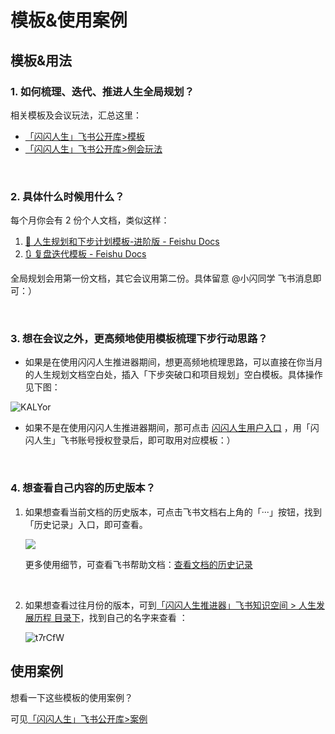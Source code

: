 # 模板&使用案例



## 模板&用法

### 1. 如何梳理、迭代、推进人生全局规划？

   相关模板及会议玩法，汇总这里：
   - [「闪闪人生」飞书公开库>模板](https://sunnylife.feishu.cn/wiki/wikcnoTHaqiPcRAxehvzky5oHBf)
   - [「闪闪人生」飞书公开库>例会玩法](https://sunnylife.feishu.cn/wiki/wikcn7HTgrH8318ImOoU97bDBpe?office_edit=1)


<br />

### 2. 具体什么时候用什么？

   每个月你会有 2 份个人文档，类似这样：
   1. [⁢‌⁢⁢⁣🎯 人生规划和下步计划模板-进阶版 - Feishu Docs](https://sunnylife.feishu.cn/wiki/wikcnjWl4c7OOygszq8mAavYcdb)
   2. [🔃 复盘迭代模板 - Feishu Docs](https://sunnylife.feishu.cn/wiki/VQcCwIZlKiLXXKkRQQqc7zSenxg)
   
   全局规划会用第一份文档，其它会议用第二份。具体留意 @小闪同学 飞书消息即可：）

<br />

### 3. 想在会议之外，更高频地使用模板梳理下步行动思路？

   - 如果是在使用闪闪人生推进器期间，想更高频地梳理思路，可以直接在你当月的人生规划文档空白处，插入「下步突破口和项目规划」空白模板。具体操作见下图：

   ![KALYor](https://cdn.sunnyhuang.net/share/KALYor.jpg/webp ':size=500')

   - 如果不是在使用闪闪人生推进器期间，那可点击 [闪闪人生用户入口](https://sunnylife42.com/documents/new) ，用「闪闪人生」飞书账号授权登录后，即可取用对应模板：）

<br />

### 4. 想查看自己内容的历史版本？

1. 如果想查看当前文档的历史版本，可点击飞书文档右上角的「···」按钮，找到「历史记录」入口，即可查看。

   ![](https://p1-hera.feishucdn.com/tos-cn-i-jbbdkfciu3/04161573ebc940c694eb5af50f017903~tplv-jbbdkfciu3-image:0:0.image)

   更多使用细节，可查看飞书帮助文档：[查看文档的历史记录](https://www.feishu.cn/hc/zh-CN/articles/753686977351)

<br />

2. 如果想查看过往月份的版本，可到[「闪闪人生推进器」飞书知识空间 > 人生发展历程 目录下](https://sunnylife.feishu.cn/wiki/wikcn0Fdirat6d6krCP6piQinUe?sheet=Lj7CN1)，找到自己的名字来查看 ：

   ![t7rCfW](https://cdn.sunnyhuang.net/share/t7rCfW.jpg/webp ':size=260')

## 使用案例

想看一下这些模板的使用案例？

可见[「闪闪人生」飞书公开库>案例](https://sunnylife.feishu.cn/wiki/wikcn3zFNwaV3hZ8NSpFtTbFBOp)
